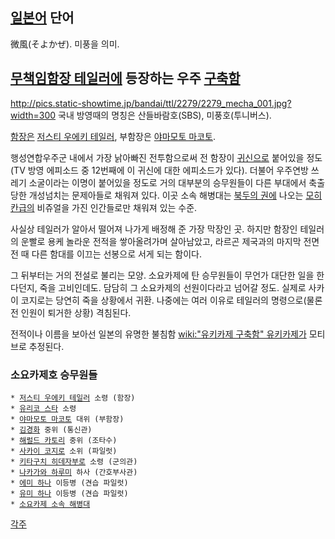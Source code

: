 == [[일본어]] 단어 ==
微風(そよかぜ). 미풍을 의미.

== [[무책임함장 테일러]]에 등장하는 우주 [[구축함]] ==
http://pics.static-showtime.jp/bandai/ttl/2279/2279_mecha_001.jpg?width=300
국내 방영때의 명칭은 산들바람호(SBS), 미풍호(투니버스).

[[함장]]은 [[저스티 우에키 테일러]], 부함장은 [[야마모토 마코토]].

행성연합우주군 내에서 가장 낡아빠진 전투함으로써 전 함장이 [[귀신]]으로 붙어있을 정도(TV 방영 에피소드 중 12번째에 이 귀신에 대한 에피소드가 있다). 더불어 우주연방 쓰레기 소굴이라는 이명이 붙어있을 정도로 거의 대부분의 승무원들이 다른 부대에서 축출당한 개성넘치는 문제아들로 채워져 있다. 이곳 소속 해병대는 [[북두의 권]]에 나오는 [[모히칸]]급의 비쥬얼을 가진 인간들로만 채워져 있는 수준.

사실상 테일러가 알아서 떨어져 나가게 배정해 준 가장 막장인 곳. 하지만 함장인 테일러의 운빨로 용케 놀라운 전적을 쌓아올려가며 살아남았고, 라르곤 제국과의 마지막 전면전 때 다른 함대를 이끄는 선봉으로 서게 되는 함이다. 

그 뒤부터는 거의 전설로 불리는 모양. 소요카제에 탄 승무원들이 무언가 대단한 일을 한다던지, 죽을 고비인데도. 담담히 그 소요카제의 선원이다라고 넘어갈 정도. 실제로 사카이 코지로는 당연히 죽을 상황에서 귀환. 나중에는 여러 이유로 테일러의 명령으로(물론 전 인원이 퇴거한 상황) 격침된다.

전적이나 이름을 보아선 일본의 유명한 불침함 [[wiki:"유키카제 구축함" 유키카제]]가 모티브로 추정된다.

=== 소요카제호 승무원들 ===
 * [[저스티 우에키 테일러]] 소령 (함장)
 * [[유리코 스타]] 소령
 * [[야마모토 마코토]] 대위 (부함장)
 * [[김경화]] 중위 (통신관)
 * [[해럴드 카토리]] 중위 (조타수)
 * [[사카이 코지로]] 소위 (파일럿)
 * [[키타구치 히데자부로]] 소령 (군의관)
 * [[나카가와 하루미]] 하사 (간호부사관)
 * [[에미 하나]] 이등병 (견습 파일럿)
 * [[유미 하나]] 이등병 (견습 파일럿)
 * [[소요카제 소속 해병대]]

[[각주]]
